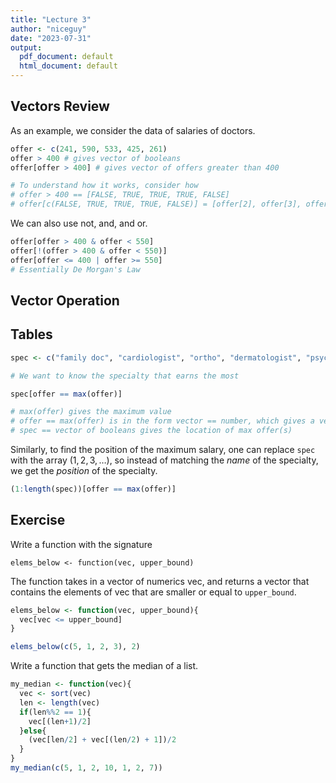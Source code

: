 ```yaml
---
title: "Lecture 3"
author: "niceguy"
date: "2023-07-31"
output:
  pdf_document: default
  html_document: default
---
```


## Vectors Review

As an example, we consider the data of salaries of doctors.

```r
offer <- c(241, 590, 533, 425, 261)
offer > 400 # gives vector of booleans
offer[offer > 400] # gives vector of offers greater than 400

# To understand how it works, consider how
# offer > 400 == [FALSE, TRUE, TRUE, TRUE, FALSE]
# offer[c(FALSE, TRUE, TRUE, TRUE, FALSE)] = [offer[2], offer[3], offer[4]]
```

We can also use not, and, and or.

```r
offer[offer > 400 & offer < 550]
offer[!(offer > 400 & offer < 550)]
offer[offer <= 400 | offer >= 550]
# Essentially De Morgan's Law
```

## Vector Operation

## Tables

```r
spec <- c("family doc", "cardiologist", "ortho", "dermatologist", "psychiatrist")

# We want to know the specialty that earns the most

spec[offer == max(offer)]

# max(offer) gives the maximum value
# offer == max(offer) is in the form vector == number, which gives a vector of booleans with at least one TRUE
# spec == vector of booleans gives the location of max offer(s)
```

Similarly, to find the position of the maximum salary, one can replace `spec` with the array $(1, 2, 3,\dots)$, so instead of matching the *name* of the specialty, we get the *position* of the specialty.

```r
(1:length(spec))[offer == max(offer)]
```

## Exercise

Write a function with the signature

`elems_below <- function(vec, upper_bound)`

The function takes in a vector of numerics vec, and returns a vector that contains the elements of vec that are smaller or equal to `upper_bound`.

```r
elems_below <- function(vec, upper_bound){
  vec[vec <= upper_bound]
}

elems_below(c(5, 1, 2, 3), 2)
```

Write a function that gets the median of a list.

```r
my_median <- function(vec){
  vec <- sort(vec)
  len <- length(vec)
  if(len%%2 == 1){
    vec[(len+1)/2]
  }else{
    (vec[len/2] + vec[(len/2) + 1])/2
  }
}
my_median(c(5, 1, 2, 10, 1, 2, 7))
```